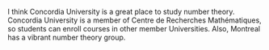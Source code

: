 I think Concordia University is a great place to study number theory. Concordia University is a member of Centre de Recherches Mathématiques, so students can enroll courses in other member Universities. Also, Montreal has a vibrant number theory group.
